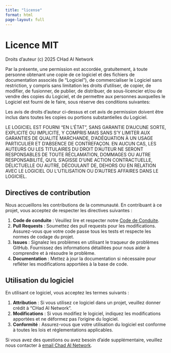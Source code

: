 ```yaml
---
title: "license"
format: html
page-layout: full
---
```


# Licence MIT

Droits d'auteur (c) 2025 CHad AI Network

Par la présente, une permission est accordée, gratuitement, à toute personne obtenant une copie de ce logiciel et des fichiers de documentation associés (le "Logiciel"), de commercialiser le Logiciel sans restriction, y compris sans limitation les droits d'utiliser, de copier, de modifier, de fusionner, de publier, de distribuer, de sous-licencier et/ou de vendre des copies du Logiciel, et de permettre aux personnes auxquelles le Logiciel est fourni de le faire, sous réserve des conditions suivantes:

Les avis de droits d'auteur ci-dessus et cet avis de permission doivent être inclus dans toutes les copies ou portions substantielles du Logiciel.

LE LOGICIEL EST FOURNI "EN L'ÉTAT", SANS GARANTIE D'AUCUNE SORTE, EXPLICITE OU IMPLICITE, Y COMPRIS MAIS SANS S'Y LIMITER AUX GARANTIES DE QUALITÉ MARCHANDE, D'ADÉQUATION À UN USAGE PARTICULIER ET D'ABSENCE DE CONTREFAÇON. EN AUCUN CAS, LES AUTEURS OU LES TITULAIRES DU DROIT D'AUTEUR NE SERONT RESPONSABLES DE TOUTE RÉCLAMATION, DOMMAGES OU AUTRE RESPONSABILITÉ, QU'IL S'AGISSE D'UNE ACTION CONTRACTUELLE, DÉLICTUELLE OU AUTRE, DÉCOULANT DE, DEHORS OU EN RELATION AVEC LE LOGICIEL OU L'UTILISATION OU D'AUTRES AFFAIRES DANS LE LOGICIEL.

## Directives de contribution

Nous accueillons les contributions de la communauté. En contribuant à ce projet, vous acceptez de respecter les directives suivantes :

1.  **Code de conduite** : Veuillez lire et respecter notre [Code de Conduite](CODE_OF_CONDUCT.md).
2.  **Pull Requests** : Soumettez des pull requests pour les modifications. Assurez-vous que votre code passe tous les tests et respecte les normes de codage du projet.
3.  **Issues** : Signalez les problèmes en utilisant le traqueur de problèmes GitHub. Fournissez des informations détaillées pour nous aider à comprendre et à résoudre le problème.
4.  **Documentation** : Mettez à jour la documentation si nécessaire pour refléter les modifications apportées à la base de code.

## Utilisation du logiciel

En utilisant ce logiciel, vous acceptez les termes suivants :

1.  **Attribution** : Si vous utilisez ce logiciel dans un projet, veuillez donner crédit à "CHad AI Network".
2.  **Modifications** : Si vous modifiez le logiciel, indiquez les modifications apportées et ne déformez pas l'origine du logiciel.
3.  **Conformité** : Assurez-vous que votre utilisation du logiciel est conforme à toutes les lois et réglementations applicables.

Si vous avez des questions ou avez besoin d'aide supplémentaire, veuillez nous contacter à [email Chad AI Network](mailto:contact@chadainetwork.org).